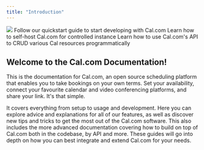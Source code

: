 ```yaml
---
title: "Introduction"
---
```


<img src="./images/i1440x910-pNoAmSPnktzZ_ecaypm.png" />


<CardGroup cols={2}>
    <Card href="./getting-started/local-development" title="Start developing" icon="rocket">
        Follow our quickstart guide to start developing with Cal.com
    </Card>
    <Card href="/self-hosting" title="Self Host" icon="building">
        Learn how to self-host Cal.com for controlled instance
    </Card>
    <Card href="/api-reference/v2" title="API" icon="code">
        Learn how to use Cal.com's API to CRUD various Cal resources programmatically
    </Card>
</CardGroup>


## Welcome to the Cal.com Documentation!

This is the documentation for Cal.com, an open source scheduling platform that enables you to take bookings on your own terms. Set your availability, connect your favourite calendar and video conferencing platforms, and share your link. It's that simple.

It covers everything from setup to usage and development. Here you can explore advice and explanations for all of our features, as well as discover new tips and tricks to get the most out of the Cal.com software. This also includes the more advanced documentation covering how to build on top of Cal.com both in the codebase, by API and more. These guides will go into depth on how you can best integrate and extend Cal.com for your needs.